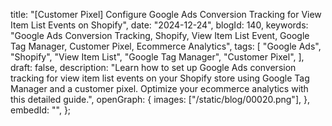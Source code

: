   title:
    "[Customer Pixel] Configure Google Ads Conversion Tracking for View Item List Events on Shopify",
  date: "2024-12-24",
  blogId: 140,
  keywords:
    "Google Ads Conversion Tracking, Shopify, View Item List Event, Google Tag Manager, Customer Pixel, Ecommerce Analytics",
  tags: [
    "Google Ads",
    "Shopify",
    "View Item List",
    "Google Tag Manager",
    "Customer Pixel",
  ],
  draft: false,
  description:
    "Learn how to set up Google Ads conversion tracking for view item list events on your Shopify store using Google Tag Manager and a customer pixel. Optimize your ecommerce analytics with this detailed guide.",
  openGraph: {
    images: ["/static/blog/00020.png"],
  },
  embedId: "",
};

<DataLayerCodeBlock fileName="view_item_list.js" />
